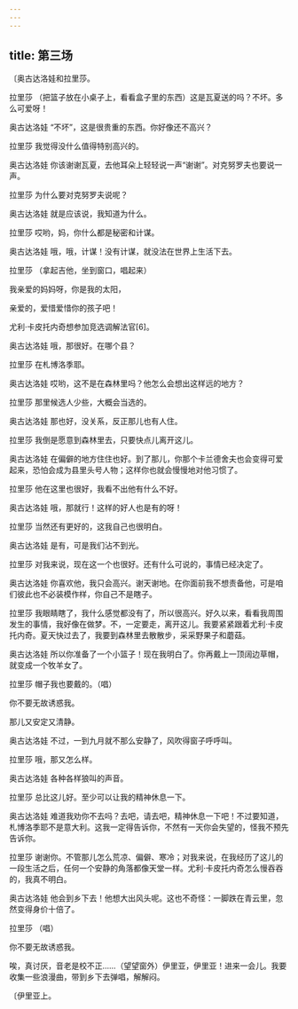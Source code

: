 ```yaml
---
---
---
```

title: 第三场
---




〔奥古达洛娃和拉里莎。





拉里莎 （把篮子放在小桌子上，看看盒子里的东西）这是瓦夏送的吗？不坏。多么可爱呀！

奥古达洛娃 “不坏”，这是很贵重的东西。你好像还不高兴？

拉里莎 我觉得没什么值得特别高兴的。

奥古达洛娃 你该谢谢瓦夏，去他耳朵上轻轻说一声“谢谢”。对克努罗夫也要说一声。

拉里莎 为什么要对克努罗夫说呢？

奥古达洛娃 就是应该说，我知道为什么。

拉里莎 哎哟，妈，你什么都是秘密和计谋。

奥古达洛娃 哦，哦，计谋！没有计谋，就没法在世界上生活下去。

拉里莎 （拿起吉他，坐到窗口，唱起来）





我亲爱的妈妈呀，你是我的太阳，

亲爱的，爱惜爱惜你的孩子吧！





尤利·卡皮托内奇想参加竞选调解法官[6]。

奥古达洛娃 哦，那很好。在哪个县？

拉里莎 在札博洛季耶。

奥古达洛娃 哎哟，这不是在森林里吗？他怎么会想出这样远的地方？

拉里莎 那里候选人少些，大概会当选的。

奥古达洛娃 那也好，没关系，反正那儿也有人住。

拉里莎 我倒是愿意到森林里去，只要快点儿离开这儿。

奥古达洛娃 在偏僻的地方住住也好。到了那儿，你那个卡兰德舍夫也会变得可爱起来，恐怕会成为县里头号人物；这样你也就会慢慢地对他习惯了。

拉里莎 他在这里也很好，我看不出他有什么不好。

奥古达洛娃 哦，那就行！这样的好人也是有的呀！

拉里莎 当然还有更好的，这我自己也很明白。

奥古达洛娃 是有，可是我们沾不到光。

拉里莎 对我来说，现在这一个也很好。还有什么可说的，事情已经决定了。

奥古达洛娃 你喜欢他，我只会高兴。谢天谢地。在你面前我不想责备他，可是咱们彼此也不必装模作样，你自己不是瞎子。

拉里莎 我眼睛瞎了，我什么感觉都没有了，所以很高兴。好久以来，看看我周围发生的事情，我好像在做梦。不，一定要走，离开这儿。我要紧紧跟着尤利·卡皮托内奇。夏天快过去了，我要到森林里去散散步，采采野果子和蘑菇。

奥古达洛娃 所以你准备了一个小篮子！现在我明白了。你再戴上一顶阔边草帽，就变成一个牧羊女了。

拉里莎 帽子我也要戴的。（唱）





你不要无故诱惑我。





那儿又安定又清静。

奥古达洛娃 不过，一到九月就不那么安静了，风吹得窗子呼呼叫。

拉里莎 哦，那又怎么样。

奥古达洛娃 各种各样狼叫的声音。

拉里莎 总比这儿好。至少可以让我的精神休息一下。

奥古达洛娃 难道我劝你不去吗？去吧，请去吧，精神休息一下吧！不过要知道，札博洛季耶不是意大利。这我一定得告诉你，不然有一天你会失望的，怪我不预先告诉你。

拉里莎 谢谢你。不管那儿怎么荒凉、偏僻、寒冷；对我来说，在我经历了这儿的一段生活之后，任何一个安静的角落都像天堂一样。尤利·卡皮托内奇怎么慢吞吞的，我真不明白。

奥古达洛娃 他会到乡下去！他想大出风头呢。这也不奇怪：一脚跌在青云里，忽然变得身价十倍了。

拉里莎 （唱）





你不要无故诱惑我。





唉，真讨厌，音老是校不正……（望望窗外）伊里亚，伊里亚！进来一会儿。我要收集一些浪漫曲，带到乡下去弹唱，解解闷。

〔伊里亚上。